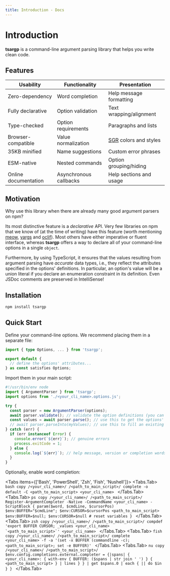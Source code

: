 ```yaml
---
title: Introduction - Docs
---
```



# Introduction

**tsargp** is a command-line argument parsing library that helps you write clean code.

## Features

| Usability            | Functionality          | Presentation            |
| -------------------- | ---------------------- | ----------------------- |
| Zero-dependency      | Word completion        | Help message formatting |
| Fully declarative    | Option validation      | Text wrapping/alignment |
| Type-checked         | Option requirements    | Paragraphs and lists    |
| Browser-compatible   | Value normalization    | [SGR] colors and styles |
| 35KB minified        | Name suggestions       | Custom error phrases    |
| ESM-native           | Nested commands        | Option grouping/hiding  |
| Online documentation | Asynchronous callbacks | Help sections and usage |

## Motivation

Why use this library when there are already many good argument parsers on npm?

Its most distinctive feature is a _declarative_ API. Very few libraries on npm that we know of (at
the time of writing) have this feature (worth mentioning [meow], [yargs] and [oclif]). Most others
have either imperative or fluent interface, whereas **tsargp** offers a way to declare all of your
command-line options in a single `object`.

Furthermore, by using TypeScript, it ensures that the values resulting from argument parsing have
_accurate_ data types, i.e., they reflect the attributes specified in the options' definitions. In
particular, an option's value will be a union literal if you declare an enumeration constraint in
its definition. Even JSDoc comments are preserved in IntelliSense!

## Installation

```sh copy
npm install tsargp
```

## Quick Start

Define your command-line options. We recommend placing them in a separate file:

```ts copy filename="<your_cli_name>.options.ts" /<your_cli_name>/
import { type Options, ... } from 'tsargp';

export default {
  // define the options' attributes...
} as const satisfies Options;
```

Import them in your main script:

```ts copy filename="<your_cli_name>.ts" {8-9} /<your_cli_name>/
#!/usr/bin/env node
import { ArgumentParser } from 'tsargp';
import options from './<your_cli_name>.options.js';

try {
  const parser = new ArgumentParser(options);
  await parser.validate(); // validate the option definitions (you can skip this in production)
  const values = await parser.parse(); // use this to get the options' values
  // await parser.parseInto(myValues); // use this to fill an existing object or class instance
} catch (err) {
  if (err instanceof Error) {
    console.error(`${err}`); // genuine errors
    process.exitCode = 1;
  } else {
    console.log(`${err}`); // help message, version or completion words
  }
}
```

Optionally, enable word completion:

<Tabs items={['Bash', 'PowerShell', 'Zsh', 'Fish', 'Nushell']}>
  <Tabs.Tab>
    ```bash copy /<your_cli_name>/ /<path_to_main_script>/
    complete -o default -C <path_to_main_script> <your_cli_name>
    ```
  </Tabs.Tab>
  <Tabs.Tab>
    ```ps copy /<your_cli_name>/ /<path_to_main_script>/
    Register-ArgumentCompleter -Native -CommandName <your_cli_name> -ScriptBlock {
      param($word, $cmdLine, $cursorPos)
        $env:BUFFER="$cmdLine"; $env:CURSOR=$cursorPos
        <path_to_main_script>
        $env:BUFFER=$null; $env:CURSOR=$null # reset variables
    }
    ```
  </Tabs.Tab>
  <Tabs.Tab>
    ```zsh copy /<your_cli_name>/ /<path_to_main_script>/
    compdef 'export BUFFER CURSOR; _values <your_cli_name> `<path_to_main_script>`' <your_cli_name>
    ```
  </Tabs.Tab>
  <Tabs.Tab>
    ```fish copy /<your_cli_name>/ /<path_to_main_script>/
    complete <your_cli_name> -f -a '(set -x BUFFER (commandline -c); <path_to_main_script>; set -e BUFFER)'
    ```
  </Tabs.Tab>
  <Tabs.Tab>
    ```nu copy /<your_cli_name>/ /<path_to_main_script>/
    $env.config.completions.external.completer = {|spans|
      {
        <your_cli_name>: {
          with-env { BUFFER: ($spans | str join ' ') } { <path_to_main_script> } | lines
        }
      } | get $spans.0 | each { || do $in }
    }
    ```
  </Tabs.Tab>
</Tabs>

[SGR]: https://www.wikiwand.com/en/ANSI_escape_code#SGR_(Select_Graphic_Rendition)_parameters
[meow]: https://www.npmjs.com/package/meow
[yargs]: https://yargs.js.org/
[oclif]: https://oclif.io/

